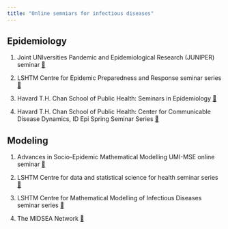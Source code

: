 ```yaml
---
title: "Online semniars for infectious diseases"
---
```


## Epidemiology

1.  Joint UNIversities Pandemic and Epidemiological Research (JUNIPER) seminar [🚀](https://maths.org/juniper/seminars)

2.  LSHTM Centre for Epidemic Preparedness and Response seminar series [🚀](https://www.lshtm.ac.uk/newsevents/events/series/centre-epidemic-preparedness-and-response)

3.  Havard T.H. Chan School of Public Health: Seminars in Epidemiology [🚀](https://hsph.harvard.edu/department/epidemiology/seminar-series/)

4.  Havard T.H. Chan School of Public Health: Center for Communicable Disease Dynamics, ID Epi Spring Seminar Series [🚀](https://hsph.harvard.edu/research/communicable-disease-ccdd/id-epi-spring-seminar-series-2025/)

## Modeling

1.  Advances in Socio-Epidemic Mathematical Modelling UMI-MSE online seminar [🚀](https://mseumi.wordpress.com/online-seminars/)

2.  LSHTM Centre for data and statistical science for health seminar series [🚀](https://www.lshtm.ac.uk/newsevents/events/series/centre-data-and-statistical-science-health)

3.  LSHTM Centre for Mathematical Modelling of Infectious Diseases seminar series [🚀](https://www.lshtm.ac.uk/newsevents/events/series/centre-mathematical-modelling-infectious-diseases)

4.  The MIDSEA Network [🚀](https://midsea.network/event/)
